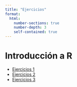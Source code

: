 ```yaml
---
title: "Ejercicios"
format:
  html:
    number-sections: true
    number-depth: 3
    self-contained: true
---
```


# Introducción a R

+ [Ejercicios 1](01_01_ejercicios.qmd)
+ [Ejercicios 2](01_02_ejercicios.qmd)
+ [Ejercicios 3](01_04_ejercicios.qmd)
